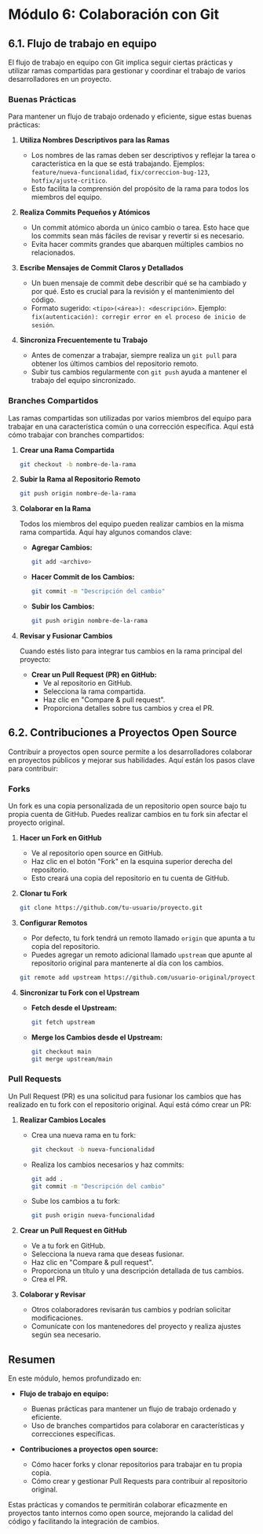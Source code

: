 # Módulo 6: Colaboración con Git

## 6.1. Flujo de trabajo en equipo

El flujo de trabajo en equipo con Git implica seguir ciertas prácticas y utilizar ramas compartidas para gestionar y coordinar el trabajo de varios desarrolladores en un proyecto.

### Buenas Prácticas

Para mantener un flujo de trabajo ordenado y eficiente, sigue estas buenas prácticas:

1. **Utiliza Nombres Descriptivos para las Ramas**
   - Los nombres de las ramas deben ser descriptivos y reflejar la tarea o característica en la que se está trabajando. Ejemplos: `feature/nueva-funcionalidad`, `fix/correccion-bug-123`, `hotfix/ajuste-critico`.
   - Esto facilita la comprensión del propósito de la rama para todos los miembros del equipo.

2. **Realiza Commits Pequeños y Atómicos**
   - Un commit atómico aborda un único cambio o tarea. Esto hace que los commits sean más fáciles de revisar y revertir si es necesario.
   - Evita hacer commits grandes que abarquen múltiples cambios no relacionados.

3. **Escribe Mensajes de Commit Claros y Detallados**
   - Un buen mensaje de commit debe describir qué se ha cambiado y por qué. Esto es crucial para la revisión y el mantenimiento del código.
   - Formato sugerido: `<tipo>(<área>): <descripción>`. Ejemplo: `fix(autenticación): corregir error en el proceso de inicio de sesión`.

4. **Sincroniza Frecuentemente tu Trabajo**
   - Antes de comenzar a trabajar, siempre realiza un `git pull` para obtener los últimos cambios del repositorio remoto.
   - Subir tus cambios regularmente con `git push` ayuda a mantener el trabajo del equipo sincronizado.

### Branches Compartidos

Las ramas compartidas son utilizadas por varios miembros del equipo para trabajar en una característica común o una corrección específica. Aquí está cómo trabajar con branches compartidos:

1. **Crear una Rama Compartida**

   ```bash
   git checkout -b nombre-de-la-rama
   ```

2. **Subir la Rama al Repositorio Remoto**

   ```bash
   git push origin nombre-de-la-rama
   ```

3. **Colaborar en la Rama**

   Todos los miembros del equipo pueden realizar cambios en la misma rama compartida. Aquí hay algunos comandos clave:

   - **Agregar Cambios:**
     ```bash
     git add <archivo>
     ```

   - **Hacer Commit de los Cambios:**
     ```bash
     git commit -m "Descripción del cambio"
     ```

   - **Subir los Cambios:**
     ```bash
     git push origin nombre-de-la-rama
     ```

4. **Revisar y Fusionar Cambios**

   Cuando estés listo para integrar tus cambios en la rama principal del proyecto:

   - **Crear un Pull Request (PR) en GitHub:**
     - Ve al repositorio en GitHub.
     - Selecciona la rama compartida.
     - Haz clic en "Compare & pull request".
     - Proporciona detalles sobre tus cambios y crea el PR.

## 6.2. Contribuciones a Proyectos Open Source

Contribuir a proyectos open source permite a los desarrolladores colaborar en proyectos públicos y mejorar sus habilidades. Aquí están los pasos clave para contribuir:

### Forks

Un fork es una copia personalizada de un repositorio open source bajo tu propia cuenta de GitHub. Puedes realizar cambios en tu fork sin afectar el proyecto original.

1. **Hacer un Fork en GitHub**

   - Ve al repositorio open source en GitHub.
   - Haz clic en el botón "Fork" en la esquina superior derecha del repositorio.
   - Esto creará una copia del repositorio en tu cuenta de GitHub.

2. **Clonar tu Fork**

   ```bash
   git clone https://github.com/tu-usuario/proyecto.git
   ```

3. **Configurar Remotos**

   - Por defecto, tu fork tendrá un remoto llamado `origin` que apunta a tu copia del repositorio.
   - Puedes agregar un remoto adicional llamado `upstream` que apunte al repositorio original para mantenerte al día con los cambios.

   ```bash
   git remote add upstream https://github.com/usuario-original/proyecto.git
   ```

4. **Sincronizar tu Fork con el Upstream**

   - **Fetch desde el Upstream:**
     ```bash
     git fetch upstream
     ```

   - **Merge los Cambios desde el Upstream:**
     ```bash
     git checkout main
     git merge upstream/main
     ```

### Pull Requests

Un Pull Request (PR) es una solicitud para fusionar los cambios que has realizado en tu fork con el repositorio original. Aquí está cómo crear un PR:

1. **Realizar Cambios Locales**

   - Crea una nueva rama en tu fork:
     ```bash
     git checkout -b nueva-funcionalidad
     ```

   - Realiza los cambios necesarios y haz commits:
     ```bash
     git add .
     git commit -m "Descripción del cambio"
     ```

   - Sube los cambios a tu fork:
     ```bash
     git push origin nueva-funcionalidad
     ```

2. **Crear un Pull Request en GitHub**

   - Ve a tu fork en GitHub.
   - Selecciona la nueva rama que deseas fusionar.
   - Haz clic en "Compare & pull request".
   - Proporciona un título y una descripción detallada de tus cambios.
   - Crea el PR.

3. **Colaborar y Revisar**

   - Otros colaboradores revisarán tus cambios y podrían solicitar modificaciones.
   - Comunícate con los mantenedores del proyecto y realiza ajustes según sea necesario.

## Resumen

En este módulo, hemos profundizado en:

- **Flujo de trabajo en equipo:**
  - Buenas prácticas para mantener un flujo de trabajo ordenado y eficiente.
  - Uso de branches compartidos para colaborar en características y correcciones específicas.

- **Contribuciones a proyectos open source:**
  - Cómo hacer forks y clonar repositorios para trabajar en tu propia copia.
  - Cómo crear y gestionar Pull Requests para contribuir al repositorio original.

Estas prácticas y comandos te permitirán colaborar eficazmente en proyectos tanto internos como open source, mejorando la calidad del código y facilitando la integración de cambios.